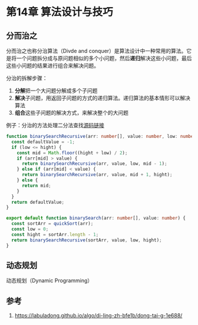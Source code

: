 # 第14章 算法设计与技巧

## 分而治之

分而治之也称分治算法（Divde and conquer）是算法设计中一种常用的算法。它是将一个问题拆分成与原问题相似的多个小问题，然后**递归**解决这些小问题，最后这些小问题的结果进行组合来解决问题。

分治的拆解步骤：

1. **分解**把一个大问题分解成多个子问题
2. **解决**子问题，用返回子问题的方式的递归算法。递归算法的基本情形可以解决算法
3. **组合**这些子问题的解决方式，来解决整个的大问题

例子：分治的方法处理二分法查找[源码链接](https://github.com/javaswing/leet-code/blob/main/code/chap14/binarySearch.ts)

``` typescript title="binarySearch.ts"
function binarySearchRecursive(arr: number[], value: number, low: number, hight: number) {
  const defaultValue = -1;
  if (low <= hight) {
    const mid = Math.floor((hight + low) / 2);
    if (arr[mid] > value) {
      return binarySearchRecursive(arr, value, low, mid - 1);
    } else if (arr[mid] < value) {
      return binarySearchRecursive(arr, value, mid + 1, hight);
    } else {
      return mid;
    }
  }
  return defaultValue;
}

export default function binarySearch(arr: number[], value: number) {
  const sortArr = quickSort(arr);
  const low = 0;
  const hight = sortArr.length - 1;
  return binarySearchRecursive(sortArr, value, low, hight);
}
```

## 动态规划

动态规划（Dynamic Programming）

## 参考
1. https://labuladong.github.io/algo/di-ling-zh-bfe1b/dong-tai-g-1e688/
